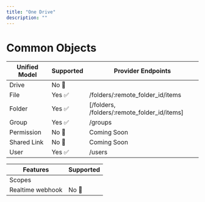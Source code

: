 ```yaml
---
title: "One Drive"
description: ""
---
```


# Common Objects


| Unified Model | Supported                           | Provider Endpoints                           |
| -------- | ------------------------------------- | ------------------------------------- |
| Drive     |No 🚫 |   |
| File      | Yes ✅  | /folders/:remote_folder_id/items |
| Folder   | Yes ✅ | [/folders, /folders/:remote_folder_id/items] | 
| Group   | Yes ✅| /groups  | 
| Permission   | No 🚫 | Coming Soon  |
| Shared Link   | No 🚫|  Coming Soon | 
| User   | Yes ✅ | /users  |



| Features | Supported                           |
| -------- | ------------------------------------- |
| Scopes     | |
| Realtime webhook     | No 🚫|